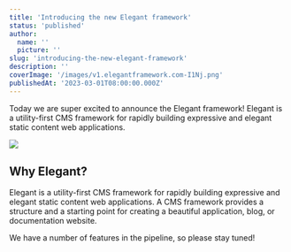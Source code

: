 ```yaml
---
title: 'Introducing the new Elegant framework'
status: 'published'
author:
  name: ''
  picture: ''
slug: 'introducing-the-new-elegant-framework'
description: ''
coverImage: '/images/v1.elegantframework.com-I1Nj.png'
publishedAt: '2023-03-01T08:00:00.000Z'
---
```


Today we are super excited to announce the Elegant framework! Elegant is a utility-first CMS framework for rapidly building expressive and elegant static content web applications.<br>

![](/images/v1.elegantframework.com-A1OD.png)

## Why Elegant?

Elegant is a utility-first CMS framework for rapidly building expressive and elegant static content web applications. A CMS framework provides a structure and a starting point for creating a beautiful application, blog, or documentation website.

We have a number of features in the pipeline, so please stay tuned!

